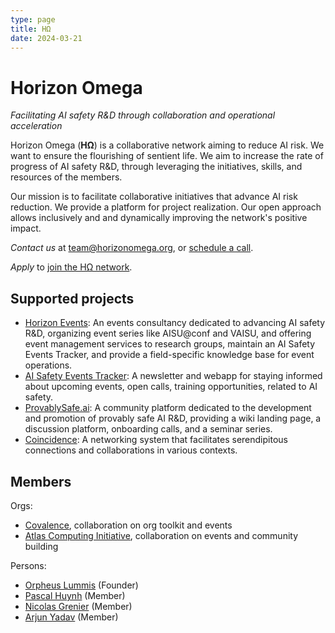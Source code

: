 ```yaml
---
type: page
title: HΩ
date: 2024-03-21
---
```


# Horizon Omega

*Facilitating AI safety R&D through collaboration and operational acceleration*

Horizon Omega (**HΩ**) is a collaborative network aiming to reduce AI risk. We want to ensure the flourishing of sentient life. We aim to increase the rate of progress of AI safety R&D, through leveraging the initiatives, skills, and resources of the members.

Our mission is to facilitate collaborative initiatives that advance AI risk reduction. We provide a platform for project realization. Our open approach allows inclusively and and dynamically improving the network's positive impact.

*Contact us* at [team@horizonomega.org](mailto:team@horizonomega.org), or [schedule a call](https://cal.com/horizonomega).

*Apply* to [join the HΩ network](https://airtable.com/appZokxMNnQJOYzc9/pagLSbnOhvoSkFN1V/form).


## Supported projects
- [Horizon Events](https://horizonevents.info): An events consultancy dedicated to advancing AI safety R&D, organizing event series like AISU@conf and VAISU, and offering event management services to research groups, maintain an AI Safety Events Tracker, and provide a field-specific knowledge base for event operations.
- [AI Safety Events Tracker](https://aisafety.events): A newsletter and webapp for staying informed about upcoming events, open calls, training opportunities, related to AI safety.
- [ProvablySafe.ai](https://provablysafe.ai): A community platform dedicated to the development and promotion of provably safe AI R&D, providing a wiki landing page, a discussion platform, onboarding calls, and a seminar series.
- [Coincidence](https://coincidence.network): A networking system that facilitates serendipitous connections and collaborations in various contexts.


## Members

Orgs:
- [Covalence](https://www.covalence.info/), collaboration on org toolkit and events
- [Atlas Computing Initiative](https://atlascomputing.org/), collaboration on events and community building

Persons:
- [Orpheus Lummis](https://orpheuslummis.info/) (Founder)
- [Pascal Huynh](https://ca.linkedin.com/in/pascalhuynhanhtuan) (Member)
- [Nicolas Grenier](https://nicolasgrenier.com/) (Member)
- [Arjun Yadav](https://www.arjunyadav.net/) (Member)